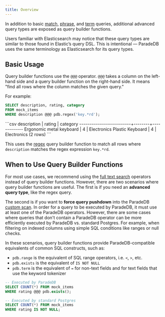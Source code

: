 ```yaml
---
title: Overview
---
```


In addition to basic [match](/v2/full-text/match), [phrase](/v2/full-text/phrase), and
[term](/v2/full-text/term) queries, additional advanced query types are exposed as query builder functions.

Users familiar with Elasticsearch may notice that these query types are similar to those found in Elastic’s query DSL.
This is intentional — ParadeDB uses the same terminology as Elasticsearch for its query types.

## Basic Usage

Query builder functions use the `@@@` operator. `@@@` takes a column on the left-hand side and a query builder function on the
right-hand side. It means "find all rows where the column matches the given query."

For example:

```sql
SELECT description, rating, category
FROM mock_items
WHERE description @@@ pdb.regex('key.*rd');
```

<Accordion title="Expected Output">
```csv
       description        | rating |  category
--------------------------+--------+-------------
 Ergonomic metal keyboard |      4 | Electronics
 Plastic Keyboard         |      4 | Electronics
(2 rows)
```
</Accordion>

This uses the [regex](/v2/query-builder/regex) query builder function to match all rows where `description` matches the regex expression `key.*rd`.

## When to Use Query Builder Functions

For most use cases, we recommend using the [full text search](/v2/full-text) operators instead of query builder
functions. However, there are two scenarios where query builder functions are useful. The first is if you need an **advanced query type**, like the regex query.

The second is if you want to **force query pushdown** into the ParadeDB [custom scan](/welcome/architecture#custom-scan). In order for a query to be executed by ParadeDB,
it must use at least one of the ParadeDB operators. However, there are some cases where queries that don't contain a ParadeDB
operator can be more efficiently executed by ParadeDB vs. standard Postgres. For example, when filtering on indexed columns using simple SQL conditions like ranges or null checks.

In these scenarios, query builder functions provide ParadeDB-compatible equivalents of common SQL constructs, such as:

- `pdb.range`  is the equivalent of SQL range operators, i.e. `<`, `>`, etc.
- `pdb.exists` is the equivalent of `IS NOT NULL`
- `pdb.term` is the equivalent of `=` for non-text fields and for text fields that use the keyword tokenizer

```sql
-- Executed by ParadeDB
SELECT COUNT(*) FROM mock_items
WHERE rating @@@ pdb.exists();

-- Executed by standard Postgres
SELECT COUNT(*) FROM mock_items
WHERE rating IS NOT NULL;
```

